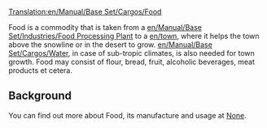 [[Translation:en/Manual/Base Set/Cargos/Food]]

{{en/Cargo|name=Food
|image=en/Foodprocplant.png|produced=[[en/Manual/Base Set/Industries/Food Processing Plant]]
|accepted=[[en/Manual/Towns]]
}}

Food is a commodity that is taken from a [[en/Manual/Base Set/Industries/Food Processing Plant]] to a [[en/town]], where it helps the town above the snowline or in the desert to grow. [[en/Manual/Base Set/Cargos/Water]], in case of sub-tropic climates, is also needed for town growth. Food may consist of flour, bread, fruit, alcoholic beverages, meat products et cetera.

==Background==
You can find out more about Food, its manufacture and usage at [https://www.wikipedia.org/wiki/Food None].